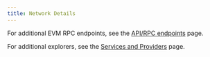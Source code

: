 ```yaml
---
title: Network Details
---
```



<NetworkDetails />

For additional EVM RPC endpoints, see the [API/RPC endpoints](/reference/network/api)
page.

For additional explorers, see the [Services and Providers](/reference/network/services)
page.
